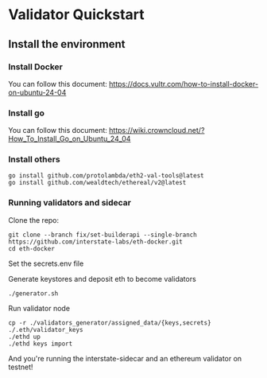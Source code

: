 # Validator Quickstart

## Install the environment

### Install Docker
You can follow this document: https://docs.vultr.com/how-to-install-docker-on-ubuntu-24-04

### Install go
You can follow this document: https://wiki.crowncloud.net/?How_To_Install_Go_on_Ubuntu_24_04

### Install others
```
go install github.com/protolambda/eth2-val-tools@latest
go install github.com/wealdtech/ethereal/v2@latest
```

### Running validators and sidecar
Clone the repo:
```
git clone --branch fix/set-builderapi --single-branch https://github.com/interstate-labs/eth-docker.git
cd eth-docker
```

Set the secrets.env file

Generate keystores and deposit eth to become validators
```
./generator.sh
```

Run validator node
```
cp -r ./validators_generator/assigned_data/{keys,secrets} ./.eth/validator_keys
./ethd up
./ethd keys import
```

And you're running the interstate-sidecar and an ethereum validator on testnet!
